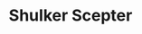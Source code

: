 ---
title: Shulker Scepter
id: magicalscepter:shulker_scepter
icon: magicalscepter:shulker_scepter
type: scepter
---